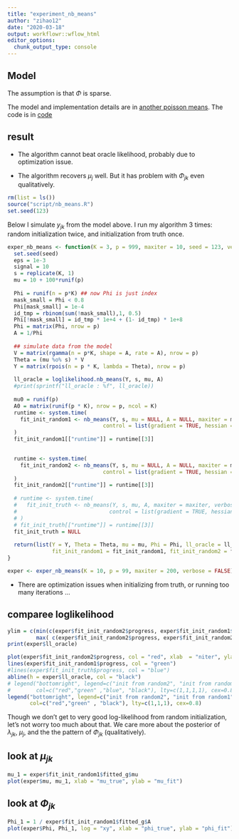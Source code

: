 ```yaml
---
title: "experiment_nb_means"
author: "zihao12"
date: "2020-03-18"
output: workflowr::wflow_html
editor_options:
  chunk_output_type: console
---
```


## Model

\begin{align}
    & y_{jk} \sim Pois(s_k \mu_j v_{jk})\\
    & v_{jk} \sim  Ga(1/\phi_{jk}, 1/\phi_{jk})\\
\end{align}

The assumption is that $\Phi$ is sparse. \

The model and implementation details are in [another poisson means](https://zihao12.github.io/ebpmf_demo/another_poisson_means.pdf). The code is in [code](https://github.com/zihao12/ebpmf_demo/blob/master/script/nb_means.R)

## result

* The algorithm cannot beat oracle likelihood, probably due to optimization issue. \

* The algorithm recovers $\mu_j$ well. But it has problem with $\Phi_{jk}$ even qualitatively. 

```r
rm(list = ls())
source("script/nb_means.R")
set.seed(123)
```

Below I simulate $y_{jk}$ from the model above. I run my algorithm 3 times: random initialization twice, and initialization from truth once. 

```r
exper_nb_means <- function(K = 3, p = 999, maxiter = 10, seed = 123, verbose =  FALSE){
  set.seed(seed)
  eps = 1e-3
  signal = 10
  s = replicate(K, 1)
  mu = 10 + 100*runif(p) 
  
  Phi = runif(n = p*K) ## now Phi is just index
  mask_small = Phi < 0.8
  Phi[mask_small] = 1e-4
  id_tmp = rbinom(sum(!mask_small),1, 0.5)
  Phi[!mask_small] = id_tmp * 1e+4 + (1- id_tmp) * 1e+8
  Phi = matrix(Phi, nrow = p)
  A = 1/Phi
  
  ## simulate data from the model
  V = matrix(rgamma(n = p*K, shape = A, rate = A), nrow = p)
  Theta = (mu %o% s) * V
  Y = matrix(rpois(n = p * K, lambda = Theta), nrow = p)
  
  ll_oracle = loglikelihood.nb_means(Y, s, mu, A)
  #print(sprintf("ll_oracle : %f", ll_oracle))
  
  mu0 = runif(p) 
  A0 = matrix(runif(p * K), nrow = p, ncol = K)
  runtime <- system.time(
    fit_init_random1 <- nb_means(Y, s, mu = NULL, A = NULL, maxiter = maxiter, verbose = verbose,
                              control = list(gradient = TRUE, hessian = FALSE), seed = 123)
  )
  fit_init_random1[["runtime"]] = runtime[[3]]

  
  runtime <- system.time(
    fit_init_random2 <- nb_means(Y, s, mu = NULL, A = NULL, maxiter = maxiter, verbose = verbose,
                              control = list(gradient = TRUE, hessian = FALSE), seed = 1234)
  )
  fit_init_random2[["runtime"]] = runtime[[3]]
  
  # runtime <- system.time(
  #   fit_init_truth <- nb_means(Y, s, mu, A, maxiter = maxiter, verbose = verbose,
  #                             control = list(gradient = TRUE, hessian = FALSE))
  # )
  # fit_init_truth[["runtime"]] = runtime[[3]]
  fit_init_truth = NULL
  
  return(list(Y = Y, Theta = Theta, mu = mu, Phi = Phi, ll_oracle = ll_oracle, 
              fit_init_random1 = fit_init_random1, fit_init_random2 = fit_init_random2, fit_init_truth = fit_init_truth))
}

```


<!-- ```{r cache=TRUE, autodep=TRUE, message=FALSE, warning=FALSE} -->
<!-- exper <- exper_nb_means(K = 10, p = 99, maxiter = 100, verbose = FALSE) -->
<!-- ``` -->

```r
exper <- exper_nb_means(K = 10, p = 99, maxiter = 200, verbose = FALSE)
```

* There are optimization issues when initializing from truth, or running too many iterations ...

## comparee loglikelihood
```r
ylim = c(min(c(exper$fit_init_random2$progress, exper$fit_init_random1$progress)),
         max( c(exper$fit_init_random2$progress, exper$fit_init_random2$progress, exper$ll_oracle)   ))
print(exper$ll_oracle)

plot(exper$fit_init_random2$progress, col = "red", xlab  = "niter", ylab = "loglikelihood", type = "l", ylim = ylim)
lines(exper$fit_init_random1$progress, col = "green")
#lines(exper$fit_init_truth$progress, col = "blue")
abline(h = exper$ll_oracle, col = "black")
# legend("bottomright", legend=c("init from random2", "init from random1", "init from truth", "truth"),
#        col=c("red","green" ,"blue", "black"), lty=c(1,1,1,1), cex=0.8)
legend("bottomright", legend=c("init from random2", "init from random1", "truth"),
       col=c("red","green" , "black"), lty=c(1,1,1), cex=0.8)
```
Though we don't get to very good log-likelihood from random initialization, let's not worry too much about that. We care more about the posterior of $\lambda_{jk}$, $\mu_j$, and the the pattern of $\Phi_{jk}$ (qualitatively). 

## look at $\mu_{jk}$
```r
mu_1 = exper$fit_init_random1$fitted_g$mu
plot(exper$mu, mu_1, xlab = "mu_true", ylab = "mu_fit")
```

## look at $\Phi_{jk}$
```r
Phi_1 = 1 / exper$fit_init_random1$fitted_g$A
plot(exper$Phi, Phi_1, log = "xy", xlab = "phi_true", ylab = "phi_fit")
```



<!-- ## look at $\lambda_{jk}$ -->
<!-- ```{r} -->

<!-- ``` -->







